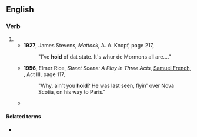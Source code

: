 ==English==

===Verb===
{{head|en|verb form}}

# {{pronunciation spelling of|en|heard|from=NYC}}
#* '''1927''', James Stevens, ''Mattock'', A. A. Knopf, page 217,
#*: "I've '''hoid''' of dat state. It's whur de Mormons all are...."
#* '''1956''', Elmer Rice, ''Street Scene: A Play in Three Acts'', [[w:Samuel French Inc.|Samuel French]], {{ISBN|0573615896}}, Act III, page 117,
#*: "Why, ain't you '''hoid'''? He was last seen, flyin' over Nova Scotia, on his way to Paris."
#* {{quote-book|en|year=1997|author=Spider Robinson|title=Callahan's Legacy|publisher=Tor/Forge|isbn=0812550358|page=153
|passage=Tink o' de woist sting you ever '''hoid''' of dat de cops found out about.}}

====Related terms====
* {{l|en|hoida}}
